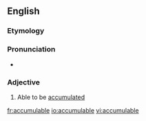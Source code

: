 ==English==

===Etymology===
{{suffix|accumulate|able|lang=en}}

===Pronunciation===
*{{a|US}} {{IPA|/ə.ˈkjum.jə.lə.bəl/|lang=en}}

===Adjective===
{{en-adj}}
# Able to be [[accumulated]]

[[fr:accumulable]]
[[io:accumulable]]
[[vi:accumulable]]